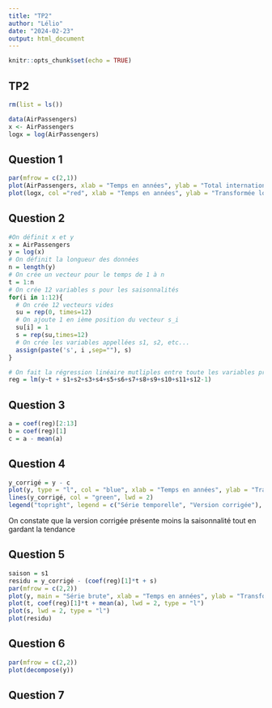 ```yaml
---
title: "TP2"
author: "Lélio"
date: "2024-02-23"
output: html_document
---
```


```r
knitr::opts_chunk$set(echo = TRUE)
```
## TP2
```r
rm(list = ls())
```

```r
data(AirPassengers)
x <- AirPassengers
logx = log(AirPassengers)
```

## Question 1
```r
par(mfrow = c(2,1))
plot(AirPassengers, xlab = "Temps en années", ylab = "Total international de passagers moyens par mois", main = "Total international de passagers moyens par mois en fonction du temps")
plot(logx, col ="red", xlab = "Temps en années", ylab = "Transformée logarithmique")
```
## Question 2
```r
#On définit x et y
x = AirPassengers
y = log(x)
# On définit la longueur des données
n = length(y)
# On crée un vecteur pour le temps de 1 à n
t = 1:n
# On crée 12 variables s pour les saisonnalités 
for(i in 1:12){
  # On crée 12 vecteurs vides
  su = rep(0, times=12)
  # On ajoute 1 en ième position du vecteur s_i
  su[i] = 1
  s = rep(su,times=12)
  # On crée les variables appellées s1, s2, etc...
  assign(paste('s', i ,sep=""), s)
}

# On fait la régression linéaire mutliples entre toute les variables précédemment définies (-1 mettre l'or)
reg = lm(y~t + s1+s2+s3+s4+s5+s6+s7+s8+s9+s10+s11+s12-1)
```
## Question 3

```r
a = coef(reg)[2:13]
b = coef(reg)[1]
c = a - mean(a)
```
## Question 4

```r
y_corrigé = y - c
plot(y, type = "l", col = "blue", xlab = "Temps en années", ylab = "Transformée logarithmique", main = "Série temporelle et Version corrigée")
lines(y_corrigé, col = "green", lwd = 2)
legend("topright", legend = c("Série temporelle", "Version corrigée"), col = c("blue", "green"), lwd = 2:2)
```
On constate que la version corrigée présente moins la saisonnalité tout en gardant la tendance

## Question 5 
```r

saison = s1
residu = y_corrigé - (coef(reg)[1]*t + s)
par(mfrow = c(2,2))
plot(y, main = "Série brute", xlab = "Temps en années", ylab = "Transformée logarithmique")
plot(t, coef(reg)[1]*t + mean(a), lwd = 2, type = "l")
plot(s, lwd = 2, type = "l")
plot(residu)

```


## Question 6

```r
par(mfrow = c(2,2))
plot(decompose(y))
```

## Question 7

```r


```

